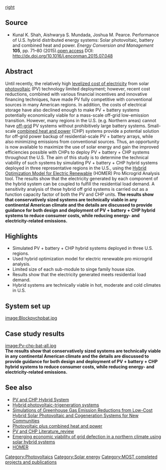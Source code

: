 {{MOST}}
{{Pearce-pubs}}
[[image:Pv-chp-bat-out.jpg|right]]
==Source==
* Kunal K. Shah, Aishwarya S. Mundada, Joshua M. Pearce. Performance of U.S. hybrid distributed energy systems: Solar photovoltaic, battery and combined heat and power. ''Energy Conversion and Management'' '''105''', pp. 71–80 (2015).[https://www.academia.edu/14674492/Performance_of_U.S._hybrid_distributed_energy_systems_Solar_photovoltaic_battery_and_combined_heat_and_power  open access] DOI: http://dx.doi.org/10.1016/j.enconman.2015.07.048

==Abstract==
Until recently, the relatively high [[levelized cost of electricity]] from solar [[photovoltaic]] (PV) technology limited deployment; however, recent cost reductions, combined with various financial incentives and innovative financing techniques, have made PV fully competitive with conventional sources in many American regions. In addition, the costs of electrical storage have also declined enough to make PV + battery systems potentially economically viable for a mass-scale off-grid low-emission transition. However, many regions in the U.S. (e.g. Northern areas) cannot have [[off-grid]] PV systems without prohibitively large battery systems. Small-scale [[combined heat and power]] (CHP) systems provide a potential solution for off-grid power backup of residential-scale PV + battery arrays, while also minimizing emissions from conventional sources. Thus, an opportunity is now available to maximize the use of solar energy and gain the improved efficiencies possible with CHPs to deploy PV + battery + CHP systems throughout the U.S. The aim of this study is to determine the technical viability of such systems by simulating PV + battery + CHP hybrid systems deployed in three representative regions in the U.S., using the [[Hybrid Optimization Model for Electric Renewable]] (HOMER) Pro Microgrid Analysis tool. The results show that the electricity generated by each component of the hybrid system can be coupled to fulfill the residential load demand. A sensitivity analysis of these hybrid off grid systems is carried out as a function capacity factor of both the PV and CHP units. '''The results show that conservatively sized systems are technically viable in any continental American climate and the details are discussed to provide guidance for both design and deployment of PV + battery + CHP hybrid systems to reduce consumer costs, while reducing energy- and electricity-related emissions.'''



== Highlights ==

*Simulated PV + battery + CHP hybrid systems deployed in three U.S. regions.
*Used hybrid optimization model for electric renewable pro microgrid analysis.
*Limited size of each sub-module to singe family house size.
*Results show that the electricity generated meets residential load demand.
*Hybrid systems are technically viable in hot, moderate and cold climates in U.S.

==System set up==
[[image:Blockpvchpbat.jpg]]

==Case study results==
[[image:Pv-chp-bat-all.jpg]]<br>
'''The results show that conservatively sized systems are technically viable in any continental American climate and the details are discussed to provide guidance for both design and deployment of PV + battery + CHP hybrid systems to reduce consumer costs, while reducing energy- and electricity-related emissions.'''

==See also==
* [[PV and CHP Hybrid System]]
* [[Hybrid photovoltaic-trigeneration systems]]
* [[Simulations of Greenhouse Gas Emission Reductions from Low-Cost Hybrid Solar Photovoltaic and Cogeneration Systems for New Communities]]
* [[Photovoltaic plus combined heat and power]]
* [[PV and CHP Literature_review]]
*[[Emerging economic viability of grid defection in a northern climate using solar hybrid systems]]
* [[HOMER]]

{{Solar navbox}}

[[Category:Photovoltaics]]
[[Category:Solar energy]]
[[Category:MOST completed projects and publications]]
